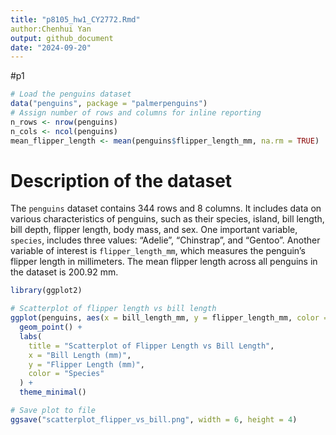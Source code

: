 ```yaml
---
title: "p8105_hw1_CY2772.Rmd"
author:Chenhui Yan
output: github_document
date: "2024-09-20"
---
```

#p1
```r
# Load the penguins dataset
data("penguins", package = "palmerpenguins")
# Assign number of rows and columns for inline reporting
n_rows <- nrow(penguins)
n_cols <- ncol(penguins)
mean_flipper_length <- mean(penguins$flipper_length_mm, na.rm = TRUE)
```

# Description of the dataset
The `penguins` dataset contains 344 rows and 8 columns. It includes data on various characteristics of penguins, such as their species, island, bill length, bill depth, flipper length, body mass, and sex. 
One important variable, `species`, includes three values: "Adelie", "Chinstrap", and "Gentoo". Another variable of interest is `flipper_length_mm`, which measures the penguin's flipper length in millimeters. The mean flipper length across all penguins in the dataset is 200.92 mm.

```r
library(ggplot2)

# Scatterplot of flipper length vs bill length
ggplot(penguins, aes(x = bill_length_mm, y = flipper_length_mm, color = species)) +
  geom_point() +
  labs(
    title = "Scatterplot of Flipper Length vs Bill Length",
    x = "Bill Length (mm)",
    y = "Flipper Length (mm)",
    color = "Species"
  ) +
  theme_minimal()

# Save plot to file
ggsave("scatterplot_flipper_vs_bill.png", width = 6, height = 4)

```

